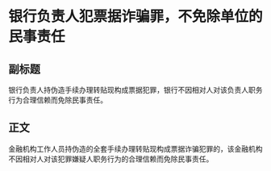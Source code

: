 # 银行负责人犯票据诈骗罪，不免除单位的民事责任
## 副标题
银行负责人持伪造手续办理转贴现构成票据犯罪，银行不因相对人对该负责人职务行为合理信赖而免除民事责任。
## 正文
金融机构工作人员持伪造的全套手续办理转贴现构成票据诈骗犯罪的，该金融机构不因相对人对该犯罪嫌疑人职务行为的合理信赖而免除民事责任。